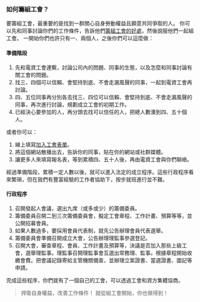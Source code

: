 ### 如何籌組工會？

要籌組工會，最重要的是找到一群關心自身勞動權益且願意共同爭取的人。 你可以先和同事討論你們的工作條件，告訴他們[籌組工會的好處](/document/what-union-can-do-for-you)，然後說服他們一起組工會。 一開始你們也許只有一、兩個人，之後你們可以這麼做：

#### 準備階段

1. 先和電資工會連繫，討論公司內的問題、同事的生態，以及怎麼和同事討論有關工會的問題。
2. 找三、四個可以信賴、會堅持到底、不會走漏風聲的同事，一起到電資工會再討論。
3. 四、五位同事再分別各去找三、四位可以信賴、會堅持到底、不會走漏風聲的同事，再次進行討論，規劃成立工會的初期工作。
4. 已經決心要參加的人，再分頭去找可以信任的人，把總人數湊到四、五十個人。

或者你可以：

1. 線上填寫[加入工會表單](/join)。
2. 將這個網站散播出去，告訴你的同事，貼在你的網站或社群媒體。
3. 讓更多人來填寫報名表，等到累積四、五十人後，再由電資工會與你們聯絡。

經過準備階段，累積一定人數以後，就可以進入法定的成立程序。這些行政程序看來繁瑣，但在我們有豐富經驗的工作者協助下，按步就班進行並不難。

#### 行政程序

1. 召開發起人會議，選出九席（或多或少）的籌備委員。
2. 籌備委員召開二到三次籌備委員會，擬定工會章程、工作計畫、預算等等，並公開招募會員。
3. 如果人數過多，要採用會員代表制，就先公告辦理會員代表選舉。
4. 籌備委員會準備召開成立大會，公告辦理理監事參選登記。
5. 召開大會，審查章程、會員、工作計畫及預算等，決議是否加入那些上級工會，選舉理監事。理監事召開理監事會互選出常務理、監事。根據章程開始收繳會費。把會議記錄寄給主管機關備查，並辦理立案證書、當選證書、圖記等申請。

完成這些程序，你們就有了一個自己的工會，可以透過工會和資方集體協商。

> 捍衛自身權益，改善工作條件！
> 就從組工會開始，你也做得到！
